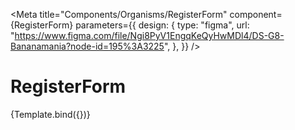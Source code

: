 
<Meta
  title="Components/Organisms/RegisterForm"
  component={RegisterForm}
  parameters={{
    design: {
      type: "figma",
      url:
        "https://www.figma.com/file/Ngi8PyV1EngqKeQyHwMDl4/DS-G8-Bananamania?node-id=195%3A3225",
    },
  }}
/>

# RegisterForm


<Canvas>
  <Story name="Register form">{Template.bind({})}</Story>
</Canvas>
